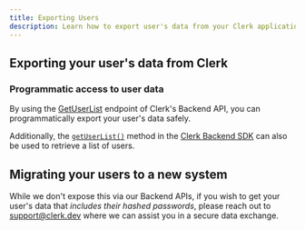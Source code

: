```yaml
---
title: Exporting Users 
description: Learn how to export user's data from your Clerk application.
---
```


## Exporting your user's data from Clerk

### Programmatic access to user data
By using the [GetUserList](https://clerk.com/docs/reference/backend-api/tag/Users#operation/GetUserList) endpoint of Clerk's Backend API, you can programmatically export your user's data safely. 

Additionally, the [`getUserList()`](/docs/references/backend/user/get-user-list) method in the [Clerk Backend SDK](/docs/references/backend/overview) can also be used to retrieve a list of users.

## Migrating your users to a new system
While we don't expose this via our Backend APIs, if you wish to get your user's data that *includes their hashed passwords*, please reach out to [support@clerk.dev](https://clerk.com/support) where we can assist you in a secure data exchange.

